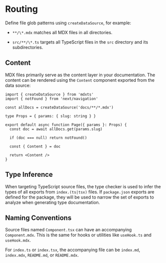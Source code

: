 # Routing

Define file glob patterns using `createDataSource`, for example:

- `**/\*.mdx` matches all MDX files in all directories.

- `src/**/\*.ts` targets all TypeScript files in the `src` directory and its subdirectories.

## Content

MDX files primarily serve as the content layer in your documentation. The content can be rendered using the `Content` component exported from the data source:

```tsx filename="blog/[slug]/page.tsx"
import { createDataSource } from 'mdxts'
import { notFound } from 'next/navigation'

const allDocs = createDataSource('docs/**/*.mdx')

type Props = { params: { slug: string } }

export default async function Page({ params }: Props) {
  const doc = await allDocs.get(params.slug)

  if (doc === null) return notFound()

  const { Content } = doc

  return <Content />
}
```

## Type Inference

When targeting TypeScript source files, the type checker is used to infer the types of all exports from `index.(ts|tsx)` files. If `package.json` exports are defined for the package, they will be used to narrow the set of exports to analyze when generating type documentation.

## Naming Conventions

Source files named `Component.tsx` can have an accompanying `Component.mdx`. This is the same for hooks or utilities like `useHook.ts` and `useHook.mdx`.

For `index.ts` or `index.tsx`, the accompanying file can be `index.md`, `index.mdx`, `README.md`, or `README.mdx`.
